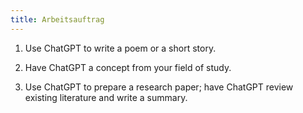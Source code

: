 ```yaml
---
title: Arbeitsauftrag
---
```


1) Use ChatGPT to write a poem or a short story.

2) Have ChatGPT a concept from your field of study. 

3) Use ChatGPT to prepare a research paper; have ChatGPT review existing literature and write a summary.